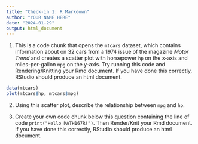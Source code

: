 ```yaml
---
title: "Check-in 1: R Markdown"
author: "YOUR NAME HERE"
date: "2024-01-29"
output: html_document
---
```


1.  This is a code chunk that opens the `mtcars` dataset, which contains information about on 32 cars from a 1974 issue of the magazine *Motor Trend* and creates a scatter plot with horsepower `hp` on the x-axis and miles-per-gallon `mpg` on the y-axis. Try running this code and Rendering/Knitting your Rmd document. If you have done this correctly, RStudio should produce an html document.

```r
data(mtcars)
plot(mtcars$hp, mtcars$mpg)
```

2.  Using this scatter plot, describe the relationship between `mpg` and `hp`.

3.  Create your own code chunk below this question containing the line of code `print("Hello MATH167R!")`. Then Render/Knit your Rmd document. If you have done this correctly, RStudio should produce an html document.

